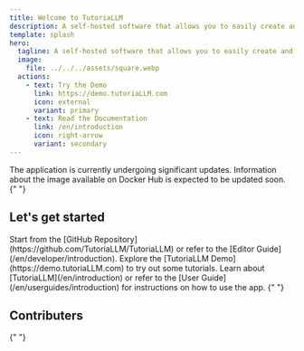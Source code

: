 ```yaml
---
title: Welcome to TutoriaLLM
description: A self-hosted software that allows you to easily create and provide block programming tutorials, similar to Scratch, using AI.
template: splash
hero:
  tagline: A self-hosted software that allows you to easily create and provide block programming tutorials, similar to Scratch, using AI.
  image:
    file: ../../../assets/square.webp
  actions:
    - text: Try the Demo
      link: https://demo.tutoriaLLM.com
      icon: external
      variant: primary
    - text: Read the Documentation
      link: /en/introduction
      icon: right-arrow
      variant: secondary
---
```



<Aside type="caution" title="Caution!">
  The application is currently undergoing significant updates. Information about
  the image available on Docker Hub is expected to be updated soon.
</Aside>{" "}

## Let's get started

<CardGrid stagger>
  <Card title="Deploy Your Own App" icon="github">
    Start from the [GitHub Repository](https://github.com/TutoriaLLM/TutoriaLLM)
    or refer to the [Editor Guide](/en/developer/introduction).
  </Card>
  <Card title="Try the Demo" icon="external">
    Explore the [TutoriaLLM Demo](https://demo.tutoriaLLM.com) to try out some
    tutorials.
  </Card>
  <Card title="Learn How to Use the App" icon="open-book">
    Learn about [TutoriaLLM](/en/introduction) or refer to the [User
    Guide](/en/userguides/introduction) for instructions on how to use the app.
  </Card>
</CardGrid>{" "}

## Contributers

<Contributers />{" "}
